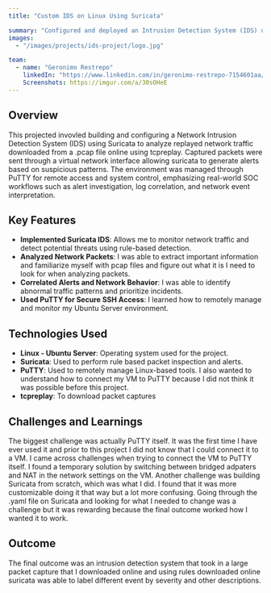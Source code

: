 ```yaml
---
title: "Custom IDS on Linux Using Suricata"

summary: "Configured and deployed an Intrusion Detection System (IDS) using Suricata to detect and analyze malicious network activity. This project demonstrated practical skills in network traffic monitoring, alert analysis, and secure system administration using PuTTY."
images: 
  - "/images/projects/ids-project/logo.jpg"

team:
  - name: "Geronimo Restrepo"
    linkedIn: "https://www.linkedin.com/in/geronimo-restrepo-7154601aa/"
    Screenshots: https://imgur.com/a/30sOHeE
---
```


## Overview

This projected invovled building and configuring a Network Intrusion Detection System (IDS) using Suricata to analyze replayed network traffic downloaded from a .pcap file online using tcpreplay. Captured packets were sent through a virtual network interface allowing suricata to generate alerts based on suspicious patterns. The environment was managed through PuTTY for remote access and system control, emphasizing real-world SOC workflows such as alert investigation, log correlation, and network event interpretation. 

## Key Features

- **Implemented Suricata IDS**: Allows me to monitor network traffic and detect potential threats using rule-based detection. 
- **Analyzed Network Packets**: I was able to extract important information and familiarize myself with pcap files and figure out what it is I need to look for when analyzing packets. 
- **Correlated Alerts and Network Behavior**: I was able to identify abnormal traffic patterns and prioritize incidents. 
- **Used PuTTY for Secure SSH Access**: I learned how to remotely manage and monitor my Ubuntu Server environment. 

## Technologies Used

- **Linux - Ubuntu Server**: Operating system used for the project.  
- **Suricata**: Used to perform rule based packet inspection and alerts.  
- **PuTTY**: Used to remotely manage Linux-based tools. I also wanted to understand how to connect my VM to PuTTY because I did not think it was possible before this project. 
- **tcpreplay**: To download packet captures

## Challenges and Learnings

The biggest challenge was actually PuTTY itself. It was the first time I have ever used it and prior to this project I did not know that I could connect it to a VM. I came across challenges when trying to connect the VM to PuTTY itself. I found a temporary solution by switching between bridged adpaters and NAT in the network settings on the VM. Another challenge was building Suricata from scratch, which was what I did. I found that it was more customizable doing it that way but a lot more confusing. Going through the .yaml file on Suricata and looking for what I needed to change was a challenge but it was rewarding because the final outcome worked how I wanted it to work. 

## Outcome

The final outcome was an intrusion detection system that took in a large packet capture that I downloaded online and using rules downloaded online suricata was able to label different event by severity and other descriptions. 
